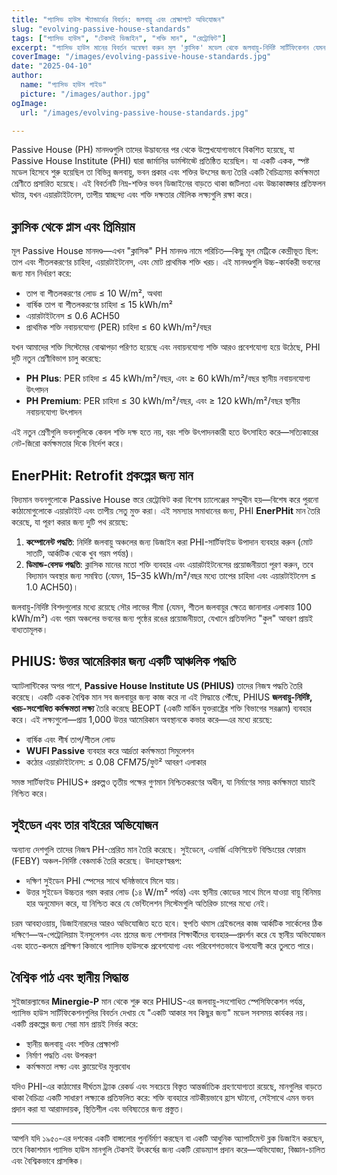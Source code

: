 ```yaml
---
title: "প্যাসিভ হাউস স্ট্যান্ডার্ডের বিবর্তন: জলবায়ু এবং প্রেক্ষাপটে অভিযোজন"
slug: "evolving-passive-house-standards"
tags: ["প্যাসিভ হাউস", "টেকসই ডিজাইন", "শক্তি মান", "রেট্রোফিট"]
excerpt: "প্যাসিভ হাউস মানের বিবর্তন অন্বেষণ করুন মূল 'ক্লাসিক' মডেল থেকে জলবায়ু-নির্দিষ্ট সার্টিফিকেশন যেমন PHIUS এবং EnerPHit পর্যন্ত, যা নমনীয়তা এবং বৈশ্বিক প্রয়োগের জন্য বাড়তে থাকা প্রয়োজনীয়তা প্রতিফলিত করে।"
coverImage: "/images/evolving-passive-house-standards.jpg"
date: "2025-04-10"
author:
  name: "প্যাসিভ হাউস গাইড"
  picture: "/images/author.jpg"
ogImage:
  url: "/images/evolving-passive-house-standards.jpg"

---
```

Passive House (PH) মানদণ্ডগুলি তাদের উদ্ভাবনের পর থেকে উল্লেখযোগ্যভাবে বিকশিত হয়েছে, যা Passive House Institute (PHI) দ্বারা জার্মানির ডার্মস্টাড্টে প্রতিষ্ঠিত হয়েছিল। যা একটি একক, স্পষ্ট মডেল হিসেবে শুরু হয়েছিল তা বিভিন্ন জলবায়ু, ভবন প্রকার এবং শক্তির উৎসের জন্য তৈরি একটি বৈচিত্র্যময় কর্মক্ষমতা শ্রেণীতে প্রসারিত হয়েছে। এই বিবর্তনটি নিম্ন-শক্তির ভবন ডিজাইনের বাড়তে থাকা জটিলতা এবং উচ্চাকাঙ্ক্ষার প্রতিফলন ঘটায়, যখন এয়ারটাইটনেস, তাপীয় স্বাচ্ছন্দ্য এবং শক্তি দক্ষতার মৌলিক লক্ষ্যগুলি রক্ষা করে।

## ক্লাসিক থেকে প্লাস এবং প্রিমিয়াম

মূল Passive House মানদণ্ড—এখন "ক্লাসিক" PH মানদণ্ড নামে পরিচিত—কিছু মূল মেট্রিকে কেন্দ্রীভূত ছিল: তাপ এবং শীতলকরণের চাহিদা, এয়ারটাইটনেস, এবং মোট প্রাথমিক শক্তি খরচ। এই মানদণ্ডগুলি উচ্চ-কার্যকরী ভবনের জন্য মান নির্ধারণ করে:

- তাপ বা শীতলকরণের লোড ≤ 10 W/m², অথবা
- বার্ষিক তাপ বা শীতলকরণের চাহিদা ≤ 15 kWh/m²
- এয়ারটাইটনেস ≤ 0.6 ACH50
- প্রাথমিক শক্তি নবায়নযোগ্য (PER) চাহিদা ≤ 60 kWh/m²/বছর

যখন আমাদের শক্তি সিস্টেমের বোঝাপড়া পরিণত হয়েছে এবং নবায়নযোগ্য শক্তি আরও প্রবেশযোগ্য হয়ে উঠেছে, PHI দুটি নতুন শ্রেণীবিভাগ চালু করেছে:

- **PH Plus**: PER চাহিদা ≤ 45 kWh/m²/বছর, এবং ≥ 60 kWh/m²/বছর স্থানীয় নবায়নযোগ্য উৎপাদন
- **PH Premium**: PER চাহিদা ≤ 30 kWh/m²/বছর, এবং ≥ 120 kWh/m²/বছর স্থানীয় নবায়নযোগ্য উৎপাদন

এই নতুন শ্রেণীগুলি ভবনগুলিকে কেবল শক্তি দক্ষ হতে নয়, বরং শক্তি উৎপাদনকারী হতে উৎসাহিত করে—সত্যিকারের নেট-জিরো কর্মক্ষমতার দিকে নির্দেশ করে।
## EnerPHit: Retrofit প্রকল্পের জন্য মান

বিদ্যমান ভবনগুলোকে Passive House স্তরে রেট্রোফিট করা বিশেষ চ্যালেঞ্জের সম্মুখীন হয়—বিশেষ করে পুরনো কাঠামোগুলোকে এয়ারটাইট এবং তাপীয় সেতু মুক্ত করা। এই সমস্যার সমাধানের জন্য, PHI **EnerPHit** মান তৈরি করেছে, যা পূরণ করার জন্য দুটি পথ রয়েছে:

1. **কম্পোনেন্ট পদ্ধতি**: নির্দিষ্ট জলবায়ু অঞ্চলের জন্য ডিজাইন করা PHI-সার্টিফাইড উপাদান ব্যবহার করুন (মোট সাতটি, আর্কটিক থেকে খুব গরম পর্যন্ত)।
2. **ডিমান্ড-বেসড পদ্ধতি**: ক্লাসিক মানের মতো শক্তি ব্যবহার এবং এয়ারটাইটনেসের প্রয়োজনীয়তা পূরণ করুন, তবে বিদ্যমান অবস্থার জন্য সমন্বিত (যেমন, 15–35 kWh/m²/বছর মধ্যে তাপের চাহিদা এবং এয়ারটাইটনেস ≤ 1.0 ACH50)।

জলবায়ু-নির্দিষ্ট বিশদগুলোর মধ্যে রয়েছে সৌর লাভের সীমা (যেমন, শীতল জলবায়ুর ক্ষেত্রে জানালার এলাকায় 100 kWh/m²) এবং গরম অঞ্চলের ভবনের জন্য পৃষ্ঠের রঙের প্রয়োজনীয়তা, যেখানে প্রতিফলিত "কুল" আবরণ প্রায়ই বাধ্যতামূলক।

## PHIUS: উত্তর আমেরিকার জন্য একটি আঞ্চলিক পদ্ধতি

অ্যাটলান্টিকের অপর পাশে, **Passive House Institute US (PHIUS)** তাদের নিজস্ব পদ্ধতি তৈরি করেছে। একটি একক বৈশ্বিক মান সব জলবায়ুর জন্য কাজ করে না এই সিদ্ধান্তে পৌঁছে, PHIUS **জলবায়ু-নির্দিষ্ট, খরচ-সংশোধিত কর্মক্ষমতা লক্ষ্য** তৈরি করেছে BEOPT (একটি মার্কিন যুক্তরাষ্ট্রের শক্তি বিভাগের সরঞ্জাম) ব্যবহার করে। এই লক্ষ্যগুলো—প্রায় 1,000 উত্তর আমেরিকান অবস্থানকে কভার করে—এর মধ্যে রয়েছে:

- বার্ষিক এবং শীর্ষ তাপ/শীতল লোড
- **WUFI Passive** ব্যবহার করে আর্দ্রতা কর্মক্ষমতা সিমুলেশন
- কঠোর এয়ারটাইটনেস: ≤ 0.08 CFM75/ফুট² আবরণ এলাকার

সমস্ত সার্টিফাইড PHIUS+ প্রকল্পও তৃতীয় পক্ষের গুণমান নিশ্চিতকরণের অধীন, যা নির্মাণের সময় কর্মক্ষমতা যাচাই নিশ্চিত করে।
## সুইডেন এবং তার বাইরের অভিযোজন

অন্যান্য দেশগুলি তাদের নিজস্ব PH-প্রেরিত মান তৈরি করেছে। সুইডেনে, এনার্জি এফিশিয়েন্ট বিল্ডিংয়ের ফোরাম (FEBY) অঞ্চল-নির্দিষ্ট বেঞ্চমার্ক তৈরি করেছে। উদাহরণস্বরূপ:

- দক্ষিণ সুইডেন PHI স্পেসের সাথে ঘনিষ্ঠভাবে মিলে যায়।
- উত্তর সুইডেন উচ্চতর গরম করার লোড (১৪ W/m² পর্যন্ত) এবং স্থানীয় কোডের সাথে মিলে যাওয়া বায়ু বিনিময় হার অনুমোদন করে, যা নিশ্চিত করে যে ভেন্টিলেশন সিস্টেমগুলি অতিরিক্ত চাপের মধ্যে নেই।

চরম আবহাওয়ায়, ডিজাইনারদের আরও অভিযোজিত হতে হবে। স্থপতি থমাস গ্রেইন্ডলের কাজ আর্কটিক সার্কেলের ঠিক দক্ষিণে—অ-পেট্রোলিয়াম ইনসুলেশন এবং শ্রমের জন্য পেশাদার শিক্ষার্থীদের ব্যবহার—প্রদর্শন করে যে স্থানীয় অভিযোজন এবং হাতে-কলমে প্রশিক্ষণ কিভাবে প্যাসিভ হাউসকে প্রবেশযোগ্য এবং পরিবেশগতভাবে উপযোগী করে তুলতে পারে।

## বৈশ্বিক পাঠ এবং স্থানীয় সিদ্ধান্ত

সুইজারল্যান্ডের **Minergie-P** মান থেকে শুরু করে PHIUS-এর জলবায়ু-সংশোধিত স্পেসিফিকেশন পর্যন্ত, প্যাসিভ হাউস সার্টিফিকেশনগুলির বিবর্তন দেখায় যে "একটি আকার সব কিছুর জন্য" মডেল সবসময় কার্যকর নয়। একটি প্রকল্পের জন্য সেরা মান প্রায়ই নির্ভর করে:

- স্থানীয় জলবায়ু এবং শক্তির প্রেক্ষাপট
- নির্মাণ পদ্ধতি এবং উপকরণ
- কর্মক্ষমতা লক্ষ্য এবং ক্লায়েন্টের মূল্যবোধ

যদিও PHI-এর কাঠামোর দীর্ঘতম ট্র্যাক রেকর্ড এবং সবচেয়ে বিস্তৃত আন্তর্জাতিক গ্রহণযোগ্যতা রয়েছে, মানগুলির বাড়তে থাকা বৈচিত্র্য একটি সাধারণ লক্ষ্যকে প্রতিফলিত করে: শক্তি ব্যবহারে নাটকীয়ভাবে হ্রাস ঘটানো, সেইসাথে এমন ভবন প্রদান করা যা আরামদায়ক, স্থিতিশীল এবং ভবিষ্যতের জন্য প্রস্তুত।

---

আপনি যদি ১৯৫০-এর দশকের একটি বাঙ্গালোর পুনর্নির্মাণ করছেন বা একটি আধুনিক অ্যাপার্টমেন্ট ব্লক ডিজাইন করছেন, তবে বিকাশমান প্যাসিভ হাউস মানগুলি টেকসই উৎকর্ষের জন্য একটি রোডম্যাপ প্রদান করে—অভিযোজ্য, বিজ্ঞান-চালিত এবং বৈশ্বিকভাবে প্রাসঙ্গিক।
